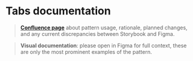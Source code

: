 
<Meta title="components/Tabs/Docs" />

# Tabs documentation

>**[Confluence page](https://zitenote.atlassian.net/l/c/B6qTPBYy)** about pattern usage, rationale, planned changes, and any current discrepancies between Storybook and Figma.

> **Visual documentation**: please open in Figma for full context, these are only the most prominent examples of the pattern.

<Figma url="https://www.figma.com/file/vnzYfrwIISRYkr2iYE5TcD/Platform-Atoms?node-id=1829%3A0"/>
<Figma url="https://www.figma.com/file/vnzYfrwIISRYkr2iYE5TcD/Platform-Atoms?node-id=1829%3A68"/>